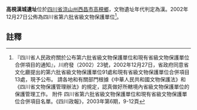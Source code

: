 {{msg:四川省文物保護單位
|名稱 = 高梘漢城遺址
|編號 = 9
|圖片 = 
|級別 = S6
|分類 = 
|時代 = [[漢代|漢代]]
|地点 = [[四川省|四川省]][[涼山州|涼山州]][[西昌市|西昌市]][[高梘鄉|高梘鄉]]
|坐標 =
|登錄 = 2002年12月27日
}}
'''高梘漢城遺址'''位於[[四川省|四川省]][[涼山州|涼山州]][[西昌市|西昌市]][[高梘鄉|高梘鄉]]，文物遺址年代判定為漢。2002年12月27日公佈為四川省第六批省級文物保護單位<ref>『四川省人民政府關於公布第六批省級文物保護單位和現有省級文物保護單位合併項目的通知』，川府發（2002）23號，2002年12月27日，省政府同意省文化廳提出的第六批省級文物保護單位91處和現有省級文物保護單位合併項目13處，現予公布。 請各地和有關部門根據《中華人民共和國文物保護法》和《四川省文物保護管理辦法》的規定，認真做好所轄境內省級文物保護單位的保護管理工作。 附件 四川省第六批省級文物保護單位和現有省級文物保護單位合併項目名單。《四川政報》，2003年第6期，9-12頁</ref>。
==註釋==
{{reflist}}
{{文物保護單位小作品}}